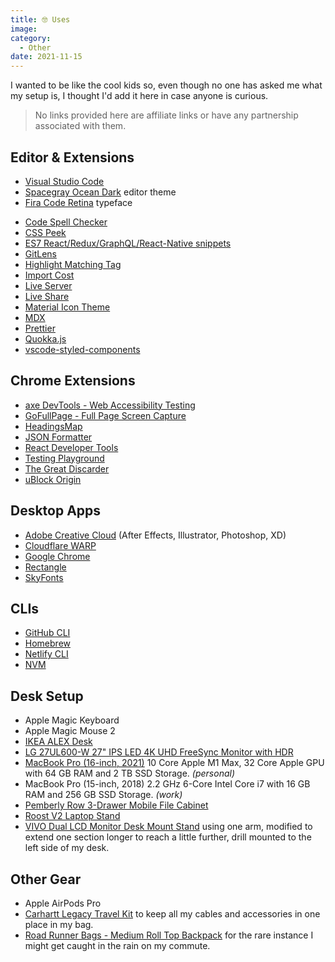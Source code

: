 ```yaml
---
title: 🤓 Uses
image:
category:
  - Other
date: 2021-11-15
---
```


I wanted to be like the cool kids so, even though no one has asked me what my setup is, I thought I'd add it here in case anyone is curious.

> No links provided here are affiliate links or have any partnership associated with them.

## Editor & Extensions

- [Visual Studio Code](https://code.visualstudio.com/)
- [Spacegray Ocean Dark](https://marketplace.visualstudio.com/items?itemName=ionutvmi.spacegray-vscode) editor theme
- [Fira Code Retina](https://github.com/tonsky/FiraCode) typeface

* [Code Spell Checker](https://marketplace.visualstudio.com/items?itemName=streetsidesoftware.code-spell-checker)
* [CSS Peek](https://marketplace.visualstudio.com/items?itemName=pranaygp.vscode-css-peek)
* [ES7 React/Redux/GraphQL/React-Native snippets](https://marketplace.visualstudio.com/items?itemName=dsznajder.es7-react-js-snippets)
* [GitLens](https://marketplace.visualstudio.com/items?itemName=eamodio.gitlens)
* [Highlight Matching Tag](https://marketplace.visualstudio.com/items?itemName=vincaslt.highlight-matching-tag)
* [Import Cost](https://marketplace.visualstudio.com/items?itemName=wix.vscode-import-cost)
* [Live Server](https://marketplace.visualstudio.com/items?itemName=ritwickdey.LiveServer)
* [Live Share](https://marketplace.visualstudio.com/items?itemName=MS-vsliveshare.vsliveshare)
* [Material Icon Theme](https://marketplace.visualstudio.com/items?itemName=PKief.material-icon-theme)
* [MDX](https://marketplace.visualstudio.com/items?itemName=silvenon.mdx)
* [Prettier](https://marketplace.visualstudio.com/items?itemName=esbenp.prettier-vscode)
* [Quokka.js](https://marketplace.visualstudio.com/items?itemName=WallabyJs.quokka-vscode)
* [vscode-styled-components](https://marketplace.visualstudio.com/items?itemName=jpoissonnier.vscode-styled-components)

## Chrome Extensions

- [axe DevTools - Web Accessibility Testing](https://chrome.google.com/webstore/detail/axe-devtools-web-accessib/lhdoppojpmngadmnindnejefpokejbdd)
- [GoFullPage - Full Page Screen Capture](https://chrome.google.com/webstore/detail/gofullpage-full-page-scre/fdpohaocaechififmbbbbbknoalclacl)
- [HeadingsMap](https://chrome.google.com/webstore/detail/headingsmap/flbjommegcjonpdmenkdiocclhjacmbi)
- [JSON Formatter](https://chrome.google.com/webstore/detail/json-formatter/bcjindcccaagfpapjjmafapmmgkkhgoa)
- [React Developer Tools](https://chrome.google.com/webstore/detail/react-developer-tools/fmkadmapgofadopljbjfkapdkoienihi)
- [Testing Playground](https://chrome.google.com/webstore/detail/testing-playground/hejbmebodbijjdhflfknehhcgaklhano)
- [The Great Discarder](https://chrome.google.com/webstore/detail/the-great-discarder/jlipbpadkjcklpeiajndiijbeieicbdh)
- [uBlock Origin](https://chrome.google.com/webstore/detail/ublock-origin/cjpalhdlnbpafiamejdnhcphjbkeiagm)

## Desktop Apps

- [Adobe Creative Cloud](https://www.adobe.com/creativecloud.html) (After Effects, Illustrator, Photoshop, XD)
- [Cloudflare WARP](https://1.1.1.1/)
- [Google Chrome](https://www.google.com/chrome/)
- [Rectangle](https://rectangleapp.com)
- [SkyFonts](https://www.fonts.com/web-fonts/google)

## CLIs

- [GitHub CLI](https://cli.github.com/)
- [Homebrew](https://brew.sh/)
- [Netlify CLI](https://cli.netlify.com/)
- [NVM](https://github.com/nvm-sh/nvm)

## Desk Setup

- Apple Magic Keyboard
- Apple Magic Mouse 2
- [IKEA ALEX Desk](https://www.ikea.com/us/en/p/alex-desk-white-40260717/)
- [LG 27UL600-W 27" IPS LED 4K UHD FreeSync Monitor with HDR](https://www.bestbuy.com/site/lg-27ul600-w-27-ips-led-4k-uhd-freesync-monitor-with-hdr-silver-white/6329956.p?skuId=6329956)
- [MacBook Pro (16-inch, 2021)](https://www.apple.com/macbook-pro-14-and-16/) 10 Core Apple M1 Max, 32 Core Apple GPU with 64 GB RAM and 2 TB SSD Storage. _(personal)_
- MacBook Pro (15-inch, 2018) 2.2 GHz 6-Core Intel Core i7 with 16 GB RAM and 256 GB SSD Storage. _(work)_
- [Pemberly Row 3-Drawer Mobile File Cabinet](https://us.amazon.com/Pemberly-Row-Anti-tilt-Mechanism-Assembled/dp/B082FSR1HW)
- [Roost V2 Laptop Stand](https://www.amazon.com/dp/B01C9KG8IG)
- [VIVO Dual LCD Monitor Desk Mount Stand](https://www.amazon.com/dp/B009S750LA) using one arm, modified to extend one section longer to reach a little further, drill mounted to the left side of my desk.

## Other Gear

- Apple AirPods Pro
- [Carhartt Legacy Travel Kit](https://www.amazon.com/Carhartt-Legacy-Travel-Kit-Brown/dp/B00SV72EWQ) to keep all my cables and accessories in one place in my bag.
- [Road Runner Bags - Medium Roll Top Backpack](https://roadrunnerbags.us/products/medium-roll-top) for the rare instance I might get caught in the rain on my commute.
